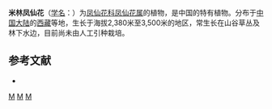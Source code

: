 {{Speciesbox 
| taxon = Impatiens nyimana
| authority = Marq. et Airy-Shaw
}}

'''米林凤仙花'''（[[学名|学名]]：{{lang|la|''Impatiens nyimana''}}）为[[凤仙花科|凤仙花科]][[凤仙花属|凤仙花属]]的植物，是中国的特有植物。分布于[[中国大陆|中国大陆]]的[[西藏|西藏]]等地，生长于海拔2,380米至3,500米的地区，常生长在山谷草丛及林下水边，目前尚未由人工引种栽培。

== 参考文献 ==
<div class="references-small">
* {{cite web| url =http://www.bioinfo.cn/db05/KmzwSpecies.php?action=view&id=1713| title =米林凤仙花| work =《中国高等植物数据库全库》| publisher =中国科学院微生物研究所| author =昆明植物研究所| accessdate =2009-02-22| deadurl =yes| archiveurl =https://web.archive.org/web/20160305073213/http://www.bioinfo.cn/db05/KmzwSpecies.php?action=view&id=1713| archivedate =2016-03-05}}
</div>
{{Taxonbar}}

[[Category:凤仙花属|M]]
[[Category:中國特有植物|M]]
[[Category:西藏植物|M]]